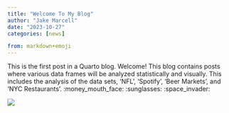 ```yaml
---
title: "Welcome To My Blog"
author: "Jake Marcell"
date: "2023-10-27"
categories: [news]

from: markdown+emoji
---
```


This is the first post in a Quarto blog. Welcome! This blog contains posts where various data frames will be analyzed statistically and visually. This includes the analysis of the data sets, 'NFL', 'Spotify', 'Beer Markets', and 'NYC Restaurants'. :money_mouth_face: :sunglasses: :space_invader:

![](dataanallogo.png)
